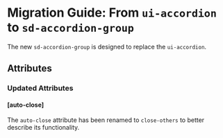 
<Meta title="Docs/Migration/ui-accordion" />

# Migration Guide: From `ui-accordion` to `sd-accordion-group`

The new `sd-accordion-group` is designed to replace the `ui-accordion`.

## Attributes

### Updated Attributes

#### [auto-close]

The `auto-close` attribute has been renamed to `close-others` to better describe its functionality.

